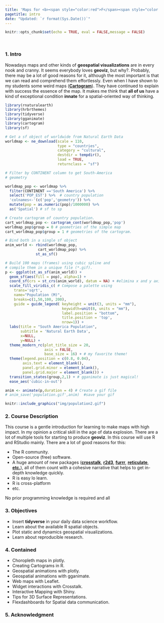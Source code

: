 ```yaml
---
title: 'Maps for <b><span style="color:red">F</span><span style="color:purple">u</span><span style="color:yellow">N</span></b>'
pagetitle: intro
date: "Updated: `r format(Sys.Date())`"
---
```


```r
knitr::opts_chunk$set(echo = TRUE, eval = FALSE,message = FALSE)
```

<br>

### 1. Intro

Nowadays maps and other kinds of **geospatial visualizations** are in every nook and cranny. It seems everybody loves **geoviz**, but why?. Probably, there may be a lot of good reasons for it, although the most important is that we can read and comprehend them effortlessly. Even when I have shown to my students some weird maps ([**Cartogram**](https://en.wikipedia.org/wiki/Cartogram)). They have continued to explain with success the essence of the map. It makes me think that **all of us** have a kind of exceptional condition **innate** for a spatial-oriented way of thinking. 

```r
library(rnaturalearth)
library(hrbrthemes)
library(tidyverse)
library(gganimate)
library(cartogram)
library(sf)

# Get a sf object of worldwide from Natural Earth Data
worldmap <- ne_download(scale = 110,
                        type = "countries",
                        category = "cultural",
                        destdir = tempdir(),
                        load = TRUE,
                        returnclass = "sf")

# Filter by CONTINENT column to get South-America
# geometry

worldmap_pop <- worldmap %>%
  filter(CONTINENT =='South America') %>% 
  select('POP_EST') %>%  # country population 
  'colnames<-'(c('pop','geometry')) %>% 
  mutate(pop = as.numeric(pop)/1000000) %>% 
  as('Spatial') # sf to sp

# Create cartogram of country population.
cart_worldmap_pop <- cartogram_cont(worldmap_pop,'pop')
worldmap_pop$group = 0 # geometries of the simple map
cart_worldmap_pop$group = 1 # geometries of the cartogram.

# Bind both in a single sf object
anim_world <- rbind(worldmap_pop,
               cart_worldmap_pop) %>% 
              st_as_sf()

# Build 100 maps (frames) using cubic spline and 
# compile them in a unique file (*.gif). 
p <- ggplot(st_as_sf(anim_world)) + 
  geom_sf(aes(fill = pop), alpha=1) +
  coord_sf(crs = st_crs(anim_world), datum = NA) + #elimina x and y axis text.
  scale_fill_viridis_c( # Compose a palette using 
    trans='sqrt',
    name="Population (M)",
    breaks=c(1,50,100, 200),
    guide = guide_legend( keyheight = unit(3, units = "mm"),
                          keywidth=unit(8, units = "mm"), 
                          label.position = "bottom", 
                          title.position = 'top',
                          nrow=1)) +
  labs(title = "South America Population",
       subtitle = 'Natural Earth Data',
       x=NULL, 
       y=NULL) +
  theme_modern_rc(plot_title_size = 20,
                  axis = FALSE,
                  base_size = 16) + # my favorite theme!
  theme(legend.position = c(0.8, 0.04), 
        axis.text = element_blank(), 
        panel.grid.minor = element_blank(),
        panel.grid.major = element_blank()) + 
  transition_states(group,2,1) + # gganimate is just magical!
  ease_aes('cubic-in-out')

anim <- animate(p,duration = 4) # Create a gif file
# anim_save('population.gif',anim)  #save your gif
```


```r
knitr::include_graphics("img/population2.gif")
```

### 2. Course Description

This course is a gentle introduction for learning to make maps with high impact. In my opinion a critical skill in the age of data explosion. There are a lot of multiple tools for starting to produce **geoviz**. In this course will use R and RStudio mainly. There are a lot of good reasons for this:

  - The R community.
  - Open-source (free) software.
  - A huge amount of new packages ([**crosstalk**](https://rstudio.github.io/crosstalk/), [**r2d3**](http://www.r2d3.us/), [**furrr**](https://purrr.tidyverse.org/), [**reticulate**](https://github.com/rstudio/reticulate), [**etc.**](https://awesome-r.com/#awesome-r-2018)), all of them count with a cohesive narrative that helps to get in-depth knowledge quickly.
  - R is easy lo learn.
  - R is cross-platform
  - etc.

No prior programming knowledge is required and all

### 3. Objectives

  - Insert **tidyverse** in your daily data science workflow.
  - Learn about the available R spatial objects.
  - Plot static and dynamics geospatial visualizations.
  - Learn about reproducible research.
  
### 4. Contained

  - Choropleth maps in plotly.
  - Creating Cartograms in R.
  - Geospatial animations with plotly.
  - Geospatial animations with gganimate.
  - Web maps with Leaflet.
  - Widget interactions with Crosstalk.
  - Interactive Mapping with Shiny.
  - Tips for 3D Surface Representations.
  - Flexdashboards for Spatial data communication.
       
### 5. Acknowledgment


